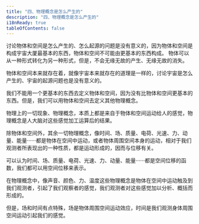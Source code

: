 ```yaml
---
title: "四、物理概念是怎么产生的"
description: "四、物理概念是怎么产生的"
i18nReady: true
tableOfContents: false
---
```




讨论物体和空间是怎么产生的、怎么起源的问题是没有意义的，因为物体和空间是构成宇宙大厦最基本的东西，物体和空间不可能由更基本的东西构成。
物体可以从一种形式转化为另一种形式，但是，不会无缘无故的产生、无缘无故的消失。

物体和空间本来就存在着，就像宇宙本来就存在的道理是一样的，讨论宇宙是怎么产生的、宇宙的起源问题也是没有意义的。

我们不能用一个更基本的东西去定义物体和空间，因为没有比物体和空间更基本的东西。但是，我们可以用物体和空间去定义其他物理概念。

物理上的一切现象、物理概念，本质上都是来自于物体和空间运动给人的感觉，物理概念是人大脑对这些感觉加工运算后的结果。

除物体和空间外，其余一切物理概念，像时间、场、质量、电荷、光速、力、动量、能量······都是物体在空间中运动，或者物体周围空间本身的运动，相对于我们观测者所表现出的一种性质，都是运动形成的，因而与位移有关。

可以认为时间、场、质量、电荷、光速、力、动量、能量······都是空间位移的函数，我们都可以用空间位移来表示。

在物理概念中，像声音、颜色、力、温度这些物理概念是物体在空间中运动触及到我们观测者，引起了我们观察者的感觉，我们观测者对这些感觉加以分析、概括而形成的。

但是，场和时间有点特殊，场是物体周围空间运动效应，时间是我们观测身体周围空间运动引起我们的感觉。
